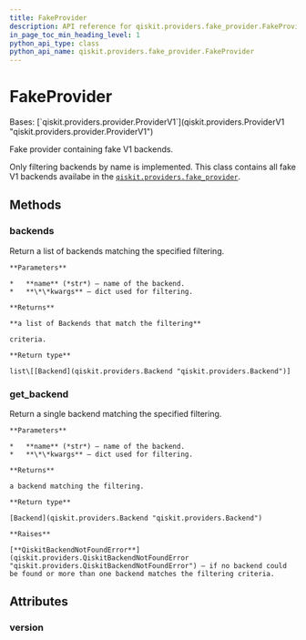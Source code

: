 ```yaml
---
title: FakeProvider
description: API reference for qiskit.providers.fake_provider.FakeProvider
in_page_toc_min_heading_level: 1
python_api_type: class
python_api_name: qiskit.providers.fake_provider.FakeProvider
---
```


# FakeProvider

<Class id="qiskit.providers.fake_provider.FakeProvider" isDedicatedPage={true} github="https://github.com/qiskit/qiskit/tree/stable/0.22/qiskit/providers/fake_provider/fake_provider.py" signature="FakeProvider" modifiers="class">
  Bases: [`qiskit.providers.provider.ProviderV1`](qiskit.providers.ProviderV1 "qiskit.providers.provider.ProviderV1")

  Fake provider containing fake V1 backends.

  Only filtering backends by name is implemented. This class contains all fake V1 backends availabe in the [`qiskit.providers.fake_provider`](providers_fake_provider#module-qiskit.providers.fake_provider "qiskit.providers.fake_provider").

  ## Methods

  <span id="qiskit-providers-fake-provider-fakeprovider-backends" />

  ### backends

  <Function id="qiskit.providers.fake_provider.FakeProvider.backends" signature="FakeProvider.backends(name=None, **kwargs)">
    Return a list of backends matching the specified filtering.

    **Parameters**

    *   **name** (*str*) – name of the backend.
    *   **\*\*kwargs** – dict used for filtering.

    **Returns**

    **a list of Backends that match the filtering**

    criteria.

    **Return type**

    list\[[Backend](qiskit.providers.Backend "qiskit.providers.Backend")]
  </Function>

  <span id="qiskit-providers-fake-provider-fakeprovider-get-backend" />

  ### get\_backend

  <Function id="qiskit.providers.fake_provider.FakeProvider.get_backend" signature="FakeProvider.get_backend(name=None, **kwargs)">
    Return a single backend matching the specified filtering.

    **Parameters**

    *   **name** (*str*) – name of the backend.
    *   **\*\*kwargs** – dict used for filtering.

    **Returns**

    a backend matching the filtering.

    **Return type**

    [Backend](qiskit.providers.Backend "qiskit.providers.Backend")

    **Raises**

    [**QiskitBackendNotFoundError**](qiskit.providers.QiskitBackendNotFoundError "qiskit.providers.QiskitBackendNotFoundError") – if no backend could be found or more than one backend matches the filtering criteria.
  </Function>

  ## Attributes

  ### version

  <Attribute id="qiskit.providers.fake_provider.FakeProvider.version" attributeValue="1" />
</Class>


